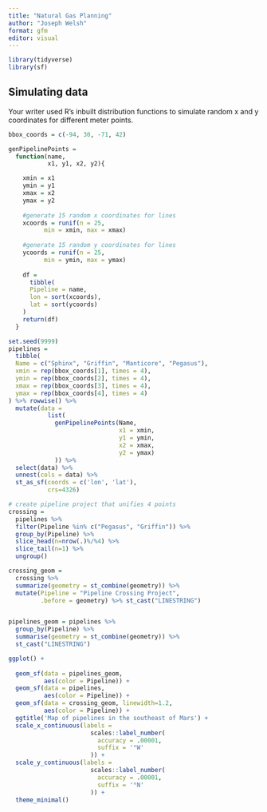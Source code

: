 ```yaml
---
title: "Natural Gas Planning"
author: "Joseph Welsh"
format: gfm
editor: visual
---
```


```r
library(tidyverse)
library(sf)
```


## Simulating data

Your writer used R's inbuilt distribution functions to simulate random x and y coordinates for different meter points.

```r

bbox_coords = c(-94, 30, -71, 42)

genPipelinePoints = 
  function(name, 
           x1, y1, x2, y2){

    xmin = x1
    ymin = y1
    xmax = x2
    ymax = y2
    
    #generate 15 random x coordinates for lines
    xcoords = runif(n = 25, 
          min = xmin, max = xmax)
    
    #generate 15 random y coordinates for lines
    ycoords = runif(n = 25, 
          min = ymin, max = ymax)
    
    df = 
      tibble(
      Pipeline = name,
      lon = sort(xcoords),
      lat = sort(ycoords)
    )
    return(df)
  }

```


```r
set.seed(9999)
pipelines = 
  tibble(
  Name = c("Sphinx", "Griffin", "Manticore", "Pegasus"), 
  xmin = rep(bbox_coords[1], times = 4),
  ymin = rep(bbox_coords[2], times = 4),
  xmax = rep(bbox_coords[3], times = 4),
  ymax = rep(bbox_coords[4], times = 4)
) %>% rowwise() %>% 
  mutate(data = 
           list(
             genPipelinePoints(Name,
                               x1 = xmin,
                               y1 = ymin,
                               x2 = xmax,
                               y2 = ymax)
             )) %>% 
  select(data) %>% 
  unnest(cols = data) %>% 
  st_as_sf(coords = c('lon', 'lat'),
           crs=4326)

```


```r
# create pipeline project that unifies 4 points
crossing = 
  pipelines %>% 
  filter(Pipeline %in% c("Pegasus", "Griffin")) %>% 
  group_by(Pipeline) %>% 
  slice_head(n=nrow(.)%/%4) %>% 
  slice_tail(n=1) %>% 
  ungroup() 

crossing_geom = 
  crossing %>% 
  summarize(geometry = st_combine(geometry)) %>% 
  mutate(Pipeline = "Pipeline Crossing Project",
         .before = geometry) %>% st_cast("LINESTRING")


pipelines_geom = pipelines %>% 
  group_by(Pipeline) %>% 
  summarise(geometry = st_combine(geometry)) %>%
  st_cast("LINESTRING")

ggplot() +
  
  geom_sf(data = pipelines_geom,
          aes(color = Pipeline)) +
  geom_sf(data = pipelines, 
          aes(color = Pipeline)) +
  geom_sf(data = crossing_geom, linewidth=1.2,
          aes(color = Pipeline)) +
  ggtitle('Map of pipelines in the southeast of Mars') +
  scale_x_continuous(labels = 
                       scales::label_number(
                         accuracy = .00001,
                         suffix = '°W'
                       )) +
  scale_y_continuous(labels = 
                       scales::label_number(
                         accuracy = .00001,
                         suffix = '°N'
                       )) +
  theme_minimal()


```



